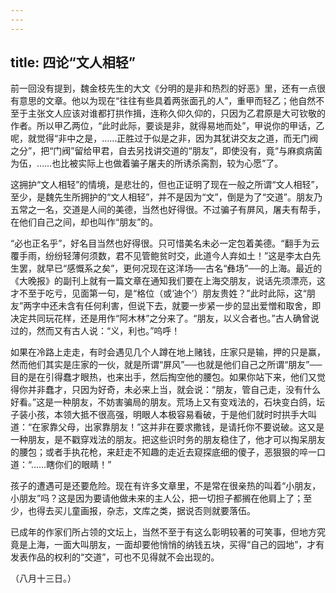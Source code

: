 ```yaml
---
---
---
```

title: 四论“文人相轻”
---



前一回没有提到，魏金枝先生的大文《分明的是非和热烈的好恶》里，还有一点很有意思的文章。他以为现在“往往有些具着两张面孔的人”，重甲而轻乙；他自然不至于主张文人应该对谁都打拱作揖，连称久仰久仰的，只因为乙君原是大可钦敬的作者。所以甲乙两位，“此时此际，要谈是非，就得易地而处”，甲说你的甲话，乙呢，就觉得“非中之是，……正胜过于似是之非，因为其犹讲交友之道，而无门阀之分”，把“门阀”留给甲君，自去另找讲交道的“朋友”，即使没有，竟“与麻疯病菌为伍，……也比被实际上也做着骗子屠夫的所诱杀脔割，较为心愿”了。

这拥护“文人相轻”的情境，是悲壮的，但也正证明了现在一般之所谓“文人相轻”，至少，是魏先生所拥护的“文人相轻”，并不是因为“文”，倒是为了“交道”。朋友乃五常之一名，交道是人间的美德，当然也好得很。不过骗子有屏风，屠夫有帮手，在他们自己之间，却也叫作“朋友”的。

“必也正名乎”，好名目当然也好得很。只可惜美名未必一定包着美德。“翻手为云覆手雨，纷纷轻薄何须数，君不见管鲍贫时交，此道今人弃如土！”这是李太白先生罢，就早已“感慨系之矣”，更何况现在这洋场──古名“彝场”──的上海。最近的《大晚报》的副刊上就有一篇文章在通知我们要在上海交朋友，说话先须漂亮，这才不至于吃亏，见面第一句，是“格位（或‘迪个’）朋友贵姓？”此时此际，这“朋友”两字中还未含有任何利害，但说下去，就要一步紧一步的显出爱憎和取舍，即决定共同玩花样，还是用作“阿木林”之分来了。“朋友，以义合者也。”古人确曾说过的，然而又有古人说：“义，利也。”呜呼！

如果在冷路上走走，有时会遇见几个人蹲在地上赌钱，庄家只是输，押的只是赢，然而他们其实是庄家的一伙，就是所谓“屏风”──也就是他们自己之所谓“朋友”──目的是在引得蠢才眼热，也来出手，然后掏空他的腰包。如果你站下来，他们又觉得你并非蠢才，只因为好奇，未必来上当，就会说：“朋友，管自己走，没有什么好看。”这是一种朋友，不妨害骗局的朋友。荒场上又有变戏法的，石块变白鸽，坛子装小孩，本领大抵不很高强，明眼人本极容易看破，于是他们就时时拱手大叫道：“在家靠父母，出家靠朋友！”这并非在要求撒钱，是请托你不要说破。这又是一种朋友，是不戳穿戏法的朋友。把这些识时务的朋友稳住了，他才可以掏呆朋友的腰包；或者手执花枪，来赶走不知趣的走近去窥探底细的傻子，恶狠狠的啐一口道：“……瞎你们的眼睛！”

孩子的遭遇可是还要危险。现在有许多文章里，不是常在很亲热的叫着“小朋友，小朋友”吗？这是因为要请他做未来的主人公，把一切担子都搁在他肩上了；至少，也得去买儿童画报，杂志，文库之类，据说否则就要落伍。

已成年的作家们所占领的文坛上，当然不至于有这么彰明较著的可笑事，但地方究竟是上海，一面大叫朋友，一面却要他悄悄的纳钱五块，买得“自己的园地”，才有发表作品的权利的“交道”，可也不见得就不会出现的。

（八月十三日。）